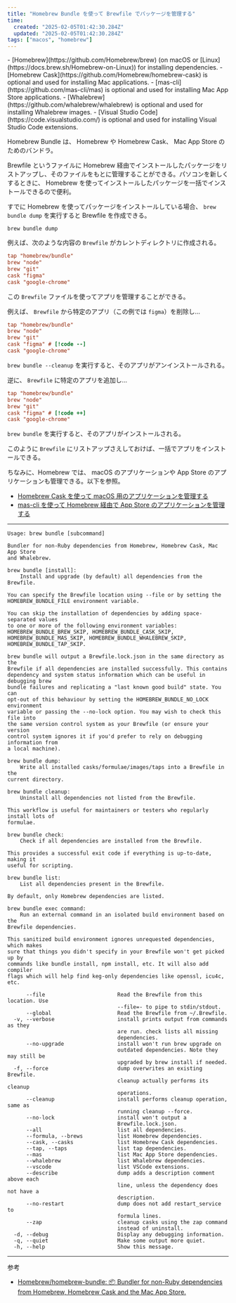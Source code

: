 ```yaml
---
title: "Homebrew Bundle を使って Brewfile でパッケージを管理する"
time:
  created: "2025-02-05T01:42:30.284Z"
  updated: "2025-02-05T01:42:30.284Z"
tags: ["macos", "homebrew"]
---
```


<Callout heading="Requirements">
- [Homebrew](https://github.com/Homebrew/brew) (on macOS or [Linux](https://docs.brew.sh/Homebrew-on-Linux)) for installing dependencies.
- [Homebrew Cask](https://github.com/Homebrew/homebrew-cask) is optional and used for installing Mac applications.
- [mas-cli](https://github.com/mas-cli/mas) is optional and used for installing Mac App Store applications.
- [Whalebrew](https://github.com/whalebrew/whalebrew) is optional and used for installing Whalebrew images.
- [Visual Studio Code](https://code.visualstudio.com/) is optional and used for installing Visual Studio Code extensions.
</Callout>

Homebrew Bundle は、 Homebrew や Homebrew Cask、 Mac App Store のためのバンドラ。

Brewfile というファイルに Homebrew 経由でインストールしたパッケージをリストアップし、そのファイルをもとに管理することができる。パソコンを新しくするときに、 Homebrew を使ってインストールしたパッケージを一括でインストールできるので便利。

すでに Homebrew を使ってパッケージをインストールしている場合、 `brew bundle dump` を実行すると Brewfile を作成できる。

```shell
brew bundle dump
```

例えば、次のような内容の `Brewfile` がカレントディレクトリに作成される。

```ini
tap "homebrew/bundle"
brew "node"
brew "git"
cask "figma"
cask "google-chrome"
```

この `Brewfile` ファイルを使ってアプリを管理することができる。

例えば、 `Brewfile` から特定のアプリ（この例では `figma`）を削除し...

``` ini
tap "homebrew/bundle"
brew "node"
brew "git"
cask "figma" # [!code --]
cask "google-chrome"
```

`brew bundle --cleanup` を実行すると、そのアプリがアンインストールされる。

逆に、 `Brewfile` に特定のアプリを追加し...

``` ini
tap "homebrew/bundle"
brew "node"
brew "git"
cask "figma" # [!code ++]
cask "google-chrome"
```

`brew bundle` を実行すると、そのアプリがインストールされる。

このように `Brewfile` にリストアップさえしておけば、一括でアプリをインストールできる。

ちなみに、Homebrew では、 macOS のアプリケーションや App Store のアプリケーションも管理できる。以下を参照。

- [Homebrew Cask を使って macOS 用のアプリケーションを管理する](/notes/homebrew-cask)
- [mas-cli を使って Homebrew 経由で App Store のアプリケーションを管理する](/notes/homebrew-mas-cli)

---

```shell title="brew bundle --help"
Usage: brew bundle [subcommand]

Bundler for non-Ruby dependencies from Homebrew, Homebrew Cask, Mac App Store
and Whalebrew.

brew bundle [install]:
    Install and upgrade (by default) all dependencies from the Brewfile.

You can specify the Brewfile location using --file or by setting the
HOMEBREW_BUNDLE_FILE environment variable.

You can skip the installation of dependencies by adding space-separated values
to one or more of the following environment variables:
HOMEBREW_BUNDLE_BREW_SKIP, HOMEBREW_BUNDLE_CASK_SKIP,
HOMEBREW_BUNDLE_MAS_SKIP, HOMEBREW_BUNDLE_WHALEBREW_SKIP,
HOMEBREW_BUNDLE_TAP_SKIP.

brew bundle will output a Brewfile.lock.json in the same directory as the
Brewfile if all dependencies are installed successfully. This contains
dependency and system status information which can be useful in debugging brew
bundle failures and replicating a "last known good build" state. You can
opt-out of this behaviour by setting the HOMEBREW_BUNDLE_NO_LOCK environment
variable or passing the --no-lock option. You may wish to check this file into
the same version control system as your Brewfile (or ensure your version
control system ignores it if you'd prefer to rely on debugging information from
a local machine).

brew bundle dump:
    Write all installed casks/formulae/images/taps into a Brewfile in the
current directory.

brew bundle cleanup:
    Uninstall all dependencies not listed from the Brewfile.

This workflow is useful for maintainers or testers who regularly install lots of
formulae.

brew bundle check:
    Check if all dependencies are installed from the Brewfile.

This provides a successful exit code if everything is up-to-date, making it
useful for scripting.

brew bundle list:
    List all dependencies present in the Brewfile.

By default, only Homebrew dependencies are listed.

brew bundle exec command:
    Run an external command in an isolated build environment based on the
Brewfile dependencies.

This sanitized build environment ignores unrequested dependencies, which makes
sure that things you didn't specify in your Brewfile won't get picked up by
commands like bundle install, npm install, etc. It will also add compiler
flags which will help find keg-only dependencies like openssl, icu4c, etc.

      --file                       Read the Brewfile from this location. Use
                                   --file=- to pipe to stdin/stdout.
      --global                     Read the Brewfile from ~/.Brewfile.
  -v, --verbose                    install prints output from commands as they
                                   are run. check lists all missing
                                   dependencies.
      --no-upgrade                 install won't run brew upgrade on
                                   outdated dependencies. Note they may still be
                                   upgraded by brew install if needed.
  -f, --force                      dump overwrites an existing Brewfile.
                                   cleanup actually performs its cleanup
                                   operations.
      --cleanup                    install performs cleanup operation, same as
                                   running cleanup --force.
      --no-lock                    install won't output a
                                   Brewfile.lock.json.
      --all                        list all dependencies.
      --formula, --brews           list Homebrew dependencies.
      --cask, --casks              list Homebrew Cask dependencies.
      --tap, --taps                list tap dependencies.
      --mas                        list Mac App Store dependencies.
      --whalebrew                  list Whalebrew dependencies.
      --vscode                     list VSCode extensions.
      --describe                   dump adds a description comment above each
                                   line, unless the dependency does not have a
                                   description.
      --no-restart                 dump does not add restart_service to
                                   formula lines.
      --zap                        cleanup casks using the zap command
                                   instead of uninstall.
  -d, --debug                      Display any debugging information.
  -q, --quiet                      Make some output more quiet.
  -h, --help                       Show this message.
```

---

参考

- [Homebrew/homebrew-bundle: 📦 Bundler for non-Ruby dependencies from Homebrew, Homebrew Cask and the Mac App Store.](https://github.com/Homebrew/homebrew-bundle)

